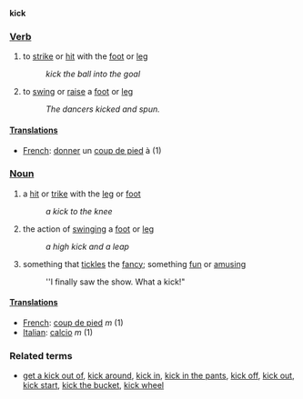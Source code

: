 '''kick'''

===[[Verb]]===
# to [[strike]] or [[hit]] with the [[foot]] or [[leg]]
#: ''kick the ball into the goal''
# to [[swing]] or [[raise]] a [[foot]] or [[leg]]
#: ''The dancers kicked and spun.''


====[[Translations]]====
*[[French]]: [[donner]] un [[coup de pied]] à (1)

===[[Noun]]===
# a [[hit]] or [[trike]] with the [[leg]] or [[foot]]
#: ''a kick to the knee''
# the action of [[swing]]ing a [[foot]] or [[leg]]
#: ''a high kick and a leap''
# something that [[tickle]]s the [[fancy]]; something [[fun]] or [[amusing]]
#: ''I finally saw the show. What a kick!"

====[[Translations]]====
*[[French]]: [[coup de pied]] ''m'' (1)
*[[Italian]]: [[calcio]] ''m'' (1)

===Related terms===
*[[get a kick out of]], [[kick around]], [[kick in]], [[kick in the pants]], [[kick off]], [[kick out]], [[kick start]], [[kick the bucket]], [[kick wheel]]